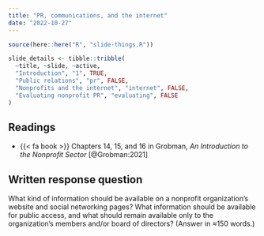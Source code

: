 ```yaml
---
title: "PR, communications, and the internet"
date: "2022-10-27"
---
```


```r
source(here::here("R", "slide-things.R"))

slide_details <- tibble::tribble(
  ~title, ~slide, ~active,
  "Introduction", "1", TRUE,
  "Public relations", "pr", FALSE,
  "Nonprofits and the internet", "internet", FALSE,
  "Evaluating nonprofit PR", "evaluating", FALSE
)
```

## Readings

- {{< fa book >}} Chapters 14, 15, and 16 in Grobman, *An Introduction to the Nonprofit Sector* [@Grobman:2021]


## Written response question

What kind of information should be available on a nonprofit organization's website and social networking pages? What information should be available for public access, and what should remain available only to the organization's members and/or board of directors? (Answer in ≈150 words.)

